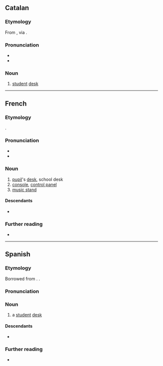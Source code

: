 ==Catalan==

===Etymology===
From {{der|ca|fr|pupitre}}, via {{bor|ca|es|pupitre}}.

===Pronunciation===
* {{ca-IPA}}
* {{rhymes|ca|itɾe|s=3}}

===Noun===
{{ca-noun|m}}

# [[student]] [[desk]]

----

==French==

===Etymology===
{{slbor|fr|la|pulpitum}}.

===Pronunciation===
* {{fr-IPA}}
* {{audio|fr|Fr-pupitre.ogg|audio}}

===Noun===
{{fr-noun|m}}

# [[pupil]]'s [[desk]], school desk
# [[console]], [[control panel]]
# [[music stand]]

====Descendants====
* {{desctree|es|pupitre|bor=1}}

===Further reading===
* {{R:TLFi}}

{{C|fr|Furniture}}

----

==Spanish==

===Etymology===
Borrowed from {{bor|es|fr|pupitre}}. {{doublet|es|púlpito}}.

===Pronunciation===
{{es-IPA}}

===Noun===
{{es-noun|m}}

# a [[student]] [[desk]]

====Descendants====
* {{desc|ca|pupitre|bor=1}}

===Further reading===
* {{R:DRAE}}

{{C|es|Furniture}}